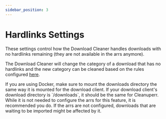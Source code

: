 ```yaml
---
sidebar_position: 3
---
```



# Hardlinks Settings

These settings control how the Download Cleaner handles downloads with no hardlinks remaining (they are not available in the arrs anymore).

The Download Cleaner will change the category of a download that has no hardlinks and the new category can be cleaned based on the rules configured [here](/docs/configuration/download-cleaner/categories).

<Important>
    If you are using Docker, make sure to mount the downloads directory the same way it is mounted for the download client.
    If your download client's download directory is `/downloads`, it should be the same for Cleanuperr.
</Important>

<Warning>
    While it is not needed to configure the arrs for this feature, it is recommended you do. If the arrs are not configured, downloads that are waiting to be imported might be affected by it.
</Warning>

<DownloadCleanerHardlinksSettings/>
